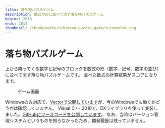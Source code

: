 ```yaml
---
title: 落ち物パズルゲーム
description: 数式の形に並べて消す落ち物パズルゲーム
begins: 2013
ends: 2013
thumbnail: /thumb/works/ochimono-puzzle-game/screenshot.png
---
```


# 落ち物パズルゲーム
上から降ってくる数字と記号のブロックを数式の形（数字、記号、数字の並び）に並べて消す落ち物パズルゲームです。
並べた数式の計算結果がスコアになります。
<figure>
  <RemoteImage src="/thumb/works/ochimono-puzzle-game/screenshot.png" width="642" height="460" alt="「落ち物パズルゲーム」のゲーム画面" />
  <figcaption>ゲーム画面</figcaption>
</figure>
Windowsのみ対応で、<a href="https://www.vector.co.jp/soft/winnt/game/se504814.html" target="_blank">Vectorで公開しています</a>が、今のWindowsでも動くかどうかは確認していません。
Visual C++ 2010で、DXライブラリを使って実装しました。<a href="https://github.com/nahcnuj/OchimonoPuzzleGame" target="_blank">GitHubにソースコードを公開しています</a>。
なお、当時はバージョン管理システムというものを知らなかったため、開発履歴は残っていません。
